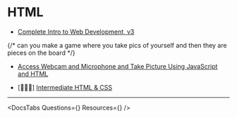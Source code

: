 
# HTML

<div class="beginner">

- [Complete Intro to Web Development, v3](https://frontendmasters.com/courses/web-development-v3/)

{/* can you make a game where you take pics of yourself and then they are pieces on the board */}

- [Access Webcam and Microphone and Take Picture Using JavaScript and HTML](https://www.youtube.com/watch?v=ICIbgKHQp7I)

</div>

<div className="intermediate">

- [🏃🏻‍♀️] [Intermediate HTML & CSS](https://frontendmasters.com/courses/intermediate-html-css/)



</div>

---

<DocsTabs Questions={<Questions />} Resources={<Resources />} />
